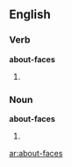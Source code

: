 ==English==

===Verb===
'''about-faces'''

# {{third-person singular of|about-face}}

===Noun===
'''about-faces'''

# {{plural of|[[about-face]]}}

[[ar:about-faces]]
